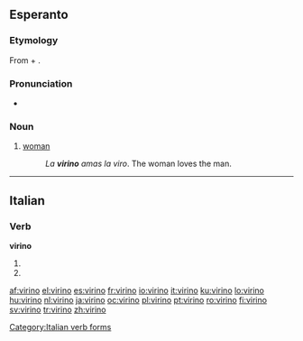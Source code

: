 ==Esperanto==

===Etymology===
From {{term|viro||man|lang=eo}} + {{term|in||female sex|lang=eo}}.

===Pronunciation===
* {{IPA|/viˈɾino/|lang=eo}}

===Noun===
{{eo-noun}}

# [[woman]]
#: ''La '''virino''' amas la viro''. The woman loves the man.

----

==Italian==

===Verb===
'''virino'''

# {{form of|[[third-person|Third-person]] [[plural]] [[present subjunctive]]|[[virare#Italian|virare]]|lang=Italian}}
# {{form of|Third-person plural [[imperative]]|virare#Italian|virare|lang=Italian}}

[[Category:Italian verb forms]]

[[af:virino]]
[[el:virino]]
[[es:virino]]
[[fr:virino]]
[[io:virino]]
[[it:virino]]
[[ku:virino]]
[[lo:virino]]
[[hu:virino]]
[[nl:virino]]
[[ja:virino]]
[[oc:virino]]
[[pl:virino]]
[[pt:virino]]
[[ro:virino]]
[[fi:virino]]
[[sv:virino]]
[[tr:virino]]
[[zh:virino]]